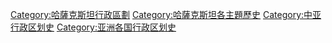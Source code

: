 [[Category:哈薩克斯坦行政區劃|Category:哈薩克斯坦行政區劃]]
[[Category:哈薩克斯坦各主題歷史|Category:哈薩克斯坦各主題歷史]]
[[Category:中亚行政区划史|Category:中亚行政区划史]]
[[Category:亚洲各国行政区划史|Category:亚洲各国行政区划史]]
